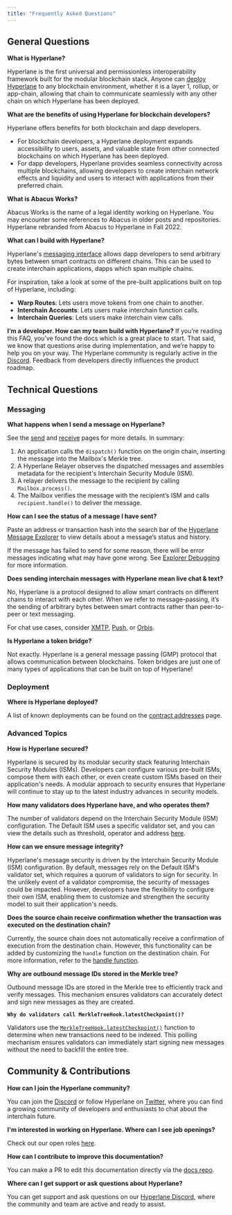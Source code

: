 ```yaml
---
title: "Frequently Asked Questions"
---
```


## General Questions

**What is Hyperlane?**

Hyperlane is the first universal and permissionless interoperability framework built for the modular blockchain stack. Anyone can [deploy Hyperlane](/docs/guides/chains/deploy-hyperlane) to any blockchain environment, whether it is a layer 1, rollup, or app-chain, allowing that chain to communicate seamlessly with any other chain on which Hyperlane has been deployed.

**What are the benefits of using Hyperlane for blockchain developers?**

Hyperlane offers benefits for both blockchain and dapp developers.

- For blockchain developers, a Hyperlane deployment expands accessibility to users, assets, and valuable state from other connected blockchains on which Hyperlane has been deployed.
- For dapp developers, Hyperlane provides seamless connectivity across multiple blockchains, allowing developers to create interchain network effects and liquidity and users to interact with applications from their preferred chain.

**What is Abacus Works?**

Abacus Works is the name of a legal identity working on Hyperlane. You may encounter some references to Abacus in older posts and repositories. Hyperlane rebranded from Abacus to Hyperlane in Fall 2022.

**What can I build with Hyperlane?**

Hyperlane's [messaging interface](/docs/protocol/core/mailbox) allows dapp developers to send arbitrary bytes between smart contracts on different chains. This can be used to create interchain applications, dapps which span multiple chains.

For inspiration, take a look at some of the pre-built applications built on top of Hyperlane, including:

- **Warp Routes**: Lets users move tokens from one chain to another.
- **Interchain Accounts**: Lets users make interchain function calls.
- **Interchain Queries**: Lets users make interchain view calls.

**I’m a developer. How can my team build with Hyperlane?** If you’re reading this FAQ, you’ve found the docs which is a great place to start. That said, we know that questions arise during implementation, and we’re happy to help you on your way. The Hyperlane community is regularly active in the [Discord](https://discord.gg/hyperlane). Feedback from developers directly influences the product roadmap.

## Technical Questions

### Messaging

**What happens when I send a message on Hyperlane?**

See the [send](/docs/reference/messaging/send) and [receive](/docs/reference/messaging/receive) pages for more details. In summary:

1. An application calls the `dispatch()` function on the origin chain, inserting the message into the Mailbox's Merkle tree.
2. A Hyperlane Relayer observes the dispatched messages and assembles metadata for the recipient's Interchain Security Module (ISM).
3. A relayer delivers the message to the recipient by calling `Mailbox.process()`.
4. The Mailbox verifies the message with the recipient’s ISM and calls `recipient.handle()` to deliver the message.

**How can I see the status of a message I have sent?**

Paste an address or transaction hash into the search bar of the [Hyperlane Message Explorer](https://explorer.hyperlane.xyz/) to view details about a message’s status and history.

If the message has failed to send for some reason, there will be error messages indicating what may have gone wrong. See [Explorer Debugging](/docs/reference/explorer/explorer-debugging) for more information.

**Does sending interchain messages with Hyperlane mean live chat & text?**

No, Hyperlane is a protocol designed to allow smart contracts on different chains to interact with each other. When we refer to message-passing, it’s the sending of arbitrary bytes between smart contracts rather than peer-to-peer or text messaging.

For chat use cases, consider [XMTP](https://xmtp.org/), [Push](https://push.org/), or [Orbis](https://useorbis.com/).

**Is Hyperlane a token bridge?**

Not exactly. Hyperlane is a general message passing (GMP) protocol that allows communication between blockchains. Token bridges are just one of many types of applications that can be built on top of Hyperlane\!

### Deployment

**Where is Hyperlane deployed?**

A list of known deployments can be found on the [contract addresses](/docs/reference/addresses/deployments/mailbox) page.

### Advanced Topics

**How is Hyperlane secured?**

Hyperlane is secured by its modular security stack featuring Interchain Security Modules (ISMs). Developers can configure various pre-built ISMs, compose them with each other, or even create custom ISMs based on their application's needs. A modular approach to security ensures that Hyperlane will continue to stay up to the latest industry advances in security models.

**How many validators does Hyperlane have, and who operates them?**

The number of validators depend on the Interchain Security Module (ISM) configuration. The Default ISM uses a specific validator set, and you can view the details such as threshold, operator and address [here](/docs/reference/addresses/validators/mainnet/default-ism-validators).

**How can we ensure message integrity?**

Hyperlane's message security is driven by the Interchain Security Module (ISM) configuration. By default, messages rely on the Default ISM's validator set, which requires a quorum of validators to sign for security. In the unlikely event of a validator compromise, the security of messages could be impacted. However, developers have the flexibility to configure their own ISM, enabling them to customize and strengthen the security model to suit their application's needs.

**Does the source chain receive confirmation whether the transaction was executed on the destination chain?**

Currently, the source chain does not automatically receive a confirmation of execution from the destination chain. However, this functionality can be added by customizing the `handle` function on the destination chain. For more information, refer to the [handle function](/docs/reference/messaging/receive#handle).

**Why are outbound message IDs stored in the Merkle tree?**

Outbound message IDs are stored in the Merkle tree to efficiently track and verify messages. This mechanism ensures validators can accurately detect and sign new messages as they are created.

**`Why do validators call MerkleTreeHook.latestCheckpoint()?`**

Validators use the [`MerkleTreeHook.latestCheckpoint()`](https://github.com/hyperlane-xyz/hyperlane-monorepo/blob/5e9b8ba7ab0f54e92b3cf32806fae95eb23ad0f8/solidity/contracts/hooks/MerkleTreeHook.sol#L49) function to determine when new transactions need to be indexed. This polling mechanism ensures validators can immediately start signing new messages without the need to backfill the entire tree.

## Community & Contributions[​](#community--contributions)

**How can I join the Hyperlane community?**

You can join the [Discord](https://discord.gg/hyperlane) or follow Hyperlane on [Twitter](https://x.com/hyperlane), where you can find a growing community of developers and enthusiasts to chat about the interchain future.

**I'm interested in working on Hyperlane. Where can I see job openings?**

Check out our open roles [here](https://jobs.lever.co/Hyperlane).

**How can I contribute to improve this documentation?**

You can make a PR to edit this documentation directly via the [docs repo](https://github.com/hyperlane-xyz/v3-docs).

**Where can I get support or ask questions about Hyperlane?**

You can get support and ask questions on our [Hyperlane Discord](https://discord.com/invite/hyperlane), where the community and team are active and ready to assist.